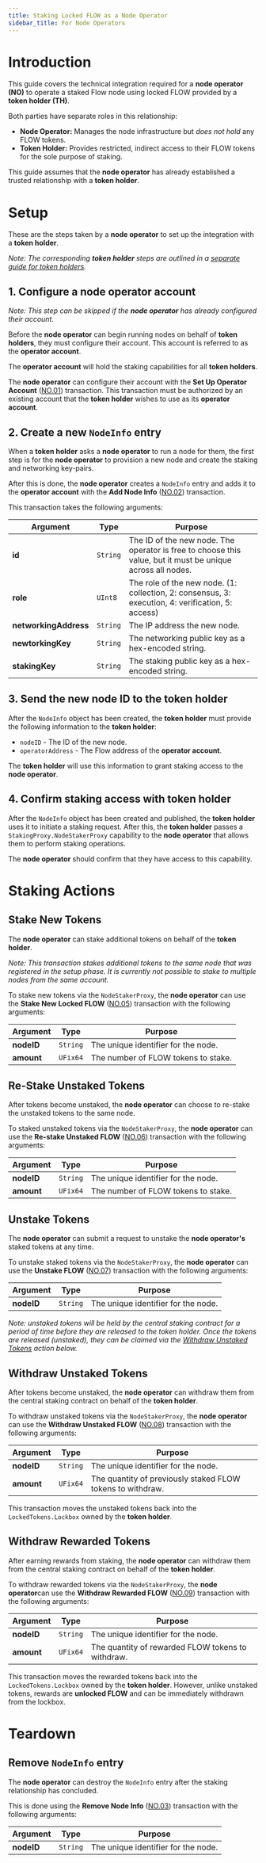 ```yaml
---
title: Staking Locked FLOW as a Node Operator
sidebar_title: For Node Operators
---
```


# Introduction

This guide covers the technical integration required for a **node operator (NO)** to operate
a staked Flow node using locked FLOW provided by a **token holder (TH)**.

Both parties have separate roles in this relationship:

- **Node Operator:** Manages the node infrastructure but _does not hold_ any FLOW tokens.
- **Token Holder:** Provides restricted, indirect access to their FLOW tokens for the sole purpose of staking.

This guide assumes that the **node operator** has already established a 
trusted relationship with a **token holder**.

# Setup

These are the steps taken by a **node operator** to set up the integration with a **token holder**.

_Note: The corresponding **token holder** steps are outlined in a 
[separate guide for token holders](../stakers)._

## 1. Configure a node operator account

_Note: This step can be skipped if the **node operator** has already configured their account._

Before the **node operator** can begin running nodes on behalf of **token holders**, 
they must configure their account. This account is referred to as the **operator account**.

The **operator account** will hold the staking capabilities for all **token holders**.

The **node operator** can configure their account with the **Set Up Operator Account** 
([NO.01](../transactions/#node-operator-no)) transaction.
This transaction must be authorized by an existing account that the **token holder** wishes
to use as its **operator account**.

## 2. Create a new `NodeInfo` entry

When a **token holder** asks a **node operator** to run a node for them,
the first step is for the **node operator** to provision a new node
and create the staking and networking key-pairs.

After this is done, the **node operator** creates a `NodeInfo` entry and adds it to the 
**operator account** with the **Add Node Info** 
([NO.02](../transactions/#node-operator-no)) transaction.

This transaction takes the following arguments:

| Argument | Type | Purpose |
|----------|------|---------|
| **id**                | `String` | The ID of the new node. The operator is free to choose this value, but it must be unique across all nodes. |
| **role**              | `UInt8`  | The role of the new node. (1: collection, 2: consensus, 3: execution, 4: verification, 5: access) |
| **networkingAddress** | `String` | The IP address the new node. |
| **newtorkingKey**     | `String` | The networking public key as a hex-encoded string. |
| **stakingKey**        | `String` | The staking public key as a hex-encoded string. |

## 3. Send the new node ID to the token holder

After the `NodeInfo` object has been created, the **token holder** must provide the following information to the **token holder**:

- `nodeID` - The ID of the new node.
- `operatorAddress` - The Flow address of the **operator account**.

The **token holder** will use this information to grant staking access to the **node operator**.

## 4. Confirm staking access with token holder

After the `NodeInfo` object has been created and published, 
the **token holder** uses it to initiate a staking request. 
After this, the **token holder** passes a `StakingProxy.NodeStakerProxy`
capability to the **node operator** that allows them to perform staking operations.

The **node operator** should confirm that they have access to this capability.

# Staking Actions

## Stake New Tokens

The **node operator** can stake additional tokens on behalf of the **token holder**. 

_Note: This transaction stakes additional tokens to the same node that was registered in the setup phase.
It is currently not possible to stake to multiple nodes from the same account._

To stake new tokens via the `NodeStakerProxy`, 
the **node operator** can use the **Stake New Locked FLOW** ([NO.05](../transactions/#node-operator-no)) 
transaction with the following arguments:

| Argument | Type | Purpose |
|----------|------|---------|
| **nodeID** | `String` | The unique identifier for the node. |
| **amount** | `UFix64` | The number of FLOW tokens to stake. |

## Re-Stake Unstaked Tokens

After tokens become unstaked, the **node operator** can choose to re-stake the unstaked tokens to the same node.

To staked unstaked tokens via the `NodeStakerProxy`, 
the **node operator** can use the **Re-stake Unstaked FLOW** ([NO.06](../transactions/#node-operator-no)) 
transaction with the following arguments:

| Argument | Type | Purpose |
|----------|------|---------|
| **nodeID** | `String` | The unique identifier for the node. |
| **amount** | `UFix64` | The number of FLOW tokens to stake. |

## Unstake Tokens

The **node operator** can submit a request to unstake the **node operator's** staked tokens at any time.

To unstake staked tokens via the `NodeStakerProxy`, 
the **node operator** can use the **Unstake FLOW** ([NO.07](../transactions/#node-operator-no)) 
transaction with the following arguments:

| Argument   | Type   | Purpose |
|------------|--------|---------|
| **nodeID** | `String` | The unique identifier for the node. |

_Note: unstaked tokens will be held by the central staking contract for a period of time before they are 
released to the token holder. Once the tokens are released (unstaked), 
they can be claimed via the [Withdraw Unstaked Tokens](#withdraw-unstaked-tokens) action below._

## Withdraw Unstaked Tokens

After tokens become unstaked, the **node operator** can withdraw them from the central staking contract
on behalf of the **token holder**.

To withdraw unstaked tokens via the `NodeStakerProxy`, 
the **node operator** can use the **Withdraw Unstaked FLOW** ([NO.08](../transactions/#node-operator-no)) 
transaction with the following arguments:

| Argument   | Type   | Purpose |
|------------|--------|---------|
| **nodeID** | `String` | The unique identifier for the node. |
| **amount** | `UFix64` | The quantity of previously staked FLOW tokens to withdraw. |

This transaction moves the unstaked tokens back into the `LockedTokens.Lockbox` owned by the **token holder**.

## Withdraw Rewarded Tokens

After earning rewards from staking, the **node operator** can withdraw them from the central staking contract
on behalf of the **token holder**.

To withdraw rewarded tokens via the `NodeStakerProxy`, 
the **node operator**can use the **Withdraw Rewarded FLOW** ([NO.09](../transactions/#node-operator-no)) 
transaction with the following arguments:

| Argument   | Type   | Purpose |
|------------|--------|---------|
| **nodeID** | `String` | The unique identifier for the node. |
| **amount** | `UFix64` | The quantity of rewarded FLOW tokens to withdraw. |

This transaction moves the rewarded tokens back into the `LockedTokens.Lockbox` owned by the **token holder**. 
However, unlike unstaked tokens, rewards are **unlocked FLOW** and can be immediately withdrawn from the lockbox.

# Teardown

## Remove `NodeInfo` entry

The **node operator** can destroy the `NodeInfo` entry after 
the staking relationship has concluded.

This is done using the **Remove Node Info** ([NO.03](../transactions/#node-operator-no)) 
transaction with the following arguments:

| Argument   | Type   | Purpose |
|------------|--------|---------|
| **nodeID** | `String` | The unique identifier for the node. |
